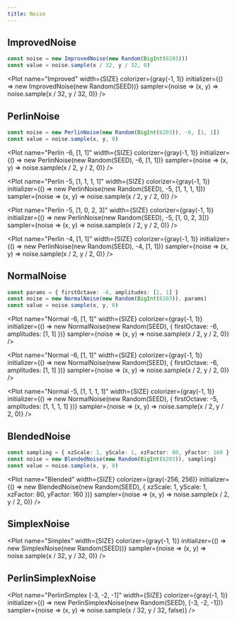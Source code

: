 ```yaml
---
title: Noise
---
```



## ImprovedNoise

```ts
const noise = new ImprovedNoise(new Random(BigInt(6203)))
const value = noise.sample(x / 32, y / 32, 0)
```

<Plot name="Improved" width={SIZE} colorizer={gray(-1, 1)}
	initializer={() => new ImprovedNoise(new Random(SEED))}
	sampler={noise => (x, y) => noise.sample(x / 32, y / 32, 0)}
/>

## PerlinNoise

```ts
const noise = new PerlinNoise(new Random(BigInt(6203)), -6, [1, 1])
const value = noise.sample(x, y, 0)
```

<Plot name="Perlin -6, [1, 1]" width={SIZE} colorizer={gray(-1, 1)}
	initializer={() => new PerlinNoise(new Random(SEED), -6, [1, 1])}
	sampler={noise => (x, y) => noise.sample(x / 2, y / 2, 0)}
/>

<Plot name="Perlin -5, [1, 1, 1, 1]" width={SIZE} colorizer={gray(-1, 1)}
	initializer={() => new PerlinNoise(new Random(SEED), -5, [1, 1, 1, 1])}
	sampler={noise => (x, y) => noise.sample(x / 2, y / 2, 0)}
/>

<Plot name="Perlin -5, [1, 0, 2, 3]" width={SIZE} colorizer={gray(-1, 1)}
	initializer={() => new PerlinNoise(new Random(SEED), -5, [1, 0, 2, 3])}
	sampler={noise => (x, y) => noise.sample(x / 2, y / 2, 0)}
/>

<Plot name="Perlin -4, [1, 1]" width={SIZE} colorizer={gray(-1, 1)}
	initializer={() => new PerlinNoise(new Random(SEED), -4, [1, 1])}
	sampler={noise => (x, y) => noise.sample(x / 2, y / 2, 0)}
/>

## NormalNoise

```ts
const params = { firstOctave: -6, amplitudes: [1, 1] }
const noise = new NormalNoise(new Random(BigInt(6203)), params)
const value = noise.sample(x, y, 0)
```

<Plot name="Normal -6, [1, 1]" width={SIZE} colorizer={gray(-1, 1)}
	initializer={() => new NormalNoise(new Random(SEED), { firstOctave: -6, amplitudes: [1, 1] })}
	sampler={noise => (x, y) => noise.sample(x / 2, y / 2, 0)}
/>

<Plot name="Normal -6, [1, 1]" width={SIZE} colorizer={gray(-1, 1)}
	initializer={() => new NormalNoise(new Random(SEED), { firstOctave: -6, amplitudes: [1, 1] })}
	sampler={noise => (x, y) => noise.sample(x / 2, y / 2, 0)}
/>

<Plot name="Normal -5, [1, 1, 1, 1]" width={SIZE} colorizer={gray(-1, 1)}
	initializer={() => new NormalNoise(new Random(SEED), { firstOctave: -5, amplitudes: [1, 1, 1, 1] })}
	sampler={noise => (x, y) => noise.sample(x / 2, y / 2, 0)}
/>

## BlendedNoise

```ts
const sampling = { xzScale: 1, yScale: 1, xzFactor: 80, yFactor: 160 }
const noise = new BlendedNoise(new Random(BigInt(6203)), sampling)
const value = noise.sample(x, y, 0)
```
<Plot name="Blended" width={SIZE} colorizer={gray(-256, 256)}
	initializer={() => new BlendedNoise(new Random(SEED), { xzScale: 1, yScale: 1, xzFactor: 80, yFactor: 160 })}
	sampler={noise => (x, y) => noise.sample(x / 2, y / 2, 0)}
/>

## SimplexNoise

<Plot name="Simplex" width={SIZE} colorizer={gray(-1, 1)}
	initializer={() => new SimplexNoise(new Random(SEED))}
	sampler={noise => (x, y) => noise.sample(x / 32, y / 32, 0)}
/>

## PerlinSimplexNoise

<Plot name="PerlinSimplex [-3, -2, -1]" width={SIZE} colorizer={gray(-1, 1)}
	initializer={() => new PerlinSimplexNoise(new Random(SEED), [-3, -2, -1])}
	sampler={noise => (x, y) => noise.sample(x / 32, y / 32, false)}
/>
